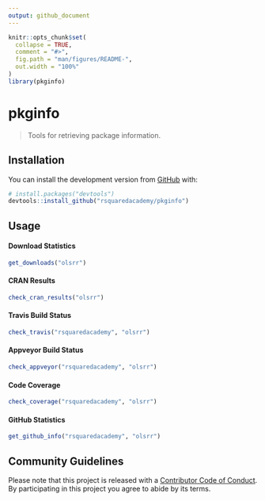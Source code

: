```yaml
---
output: github_document
---
```


<!-- README.md is generated from README.Rmd. Please edit that file -->

```r
knitr::opts_chunk$set(
  collapse = TRUE,
  comment = "#>",
  fig.path = "man/figures/README-",
  out.width = "100%"
)
library(pkginfo)
```
# pkginfo

> Tools for retrieving package information.

## Installation

You can install the development version from [GitHub](https://github.com/) with:

``` r
# install.packages("devtools")
devtools::install_github("rsquaredacademy/pkginfo")
```

## Usage

#### Download Statistics

```r
get_downloads("olsrr")
```

#### CRAN Results

```r
check_cran_results("olsrr")
```

#### Travis Build Status

```r
check_travis("rsquaredacademy", "olsrr")
```

#### Appveyor Build Status

```r
check_appveyor("rsquaredacademy", "olsrr")
```

#### Code Coverage

```r
check_coverage("rsquaredacademy", "olsrr")
```

#### GitHub Statistics

```r
get_github_info("rsquaredacademy", "olsrr")
```

## Community Guidelines

Please note that this project is released with a [Contributor Code of Conduct](CODE_OF_CONDUCT.md).
By participating in this project you agree to abide by its terms.
